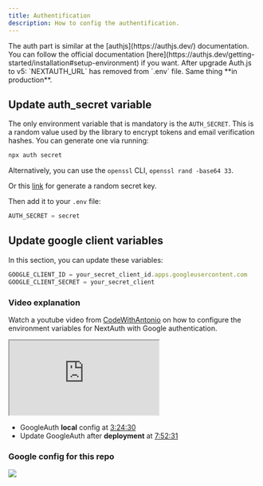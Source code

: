 ```yaml
---
title: Authentification
description: How to config the authentification.
---
```


<Callout type='note' twClass='mt-0'>
  The auth part is similar at the [authjs](https://authjs.dev/) documentation. You can follow the
  official documentation [here](https://authjs.dev/getting-started/installation#setup-environment)
  if you want.
</Callout>

<Callout type='danger' twClass='mt-3'>
  After upgrade Auth.js to v5: `NEXTAUTH_URL` has removed from `.env` file. Same thing **in
  production**.
</Callout>

## Update auth_secret variable

The only environment variable that is mandatory is the `AUTH_SECRET`. This is a random value used by the library to encrypt tokens and email verification hashes. You can generate one via running:

```bash
npx auth secret
```

Alternatively, you can use the `openssl` CLI, `openssl rand -base64 33`.

Or this [link](https://generate-secret.vercel.app/32) for generate a random secret key.

Then add it to your `.env` file:

```js title=".env.local"
AUTH_SECRET = secret
```

## Update google client variables

In this section, you can update these variables:

```js title=".env.local"
GOOGLE_CLIENT_ID = your_secret_client_id.apps.googleusercontent.com
GOOGLE_CLIENT_SECRET = your_secret_client
```

### Video explanation

Watch a youtube video from [CodeWithAntonio](https://www.youtube.com/@codewithantonio) on how to configure the environment variables for NextAuth with Google authentication.

<iframe
  className='mt-6 aspect-video w-full'
  src='https://www.youtube.com/embed/1MTyCvS05V4'
  title='Next Auth V5 - Advanced Guide (2024)'
  allow='accelerometer; autoplay; clipboard-write; encrypted-media; gyroscope; picture-in-picture; web-share; fullscreen'
  referrerPolicy='strict-origin-when-cross-origin'
  allowFullScreen
></iframe>

- GoogleAuth **local** config at [3:24:30](https://www.youtube.com/watch?v=1MTyCvS05V4&t=12270s)
- Update GoogleAuth after **deployment** at [7:52:31](https://www.youtube.com/watch?v=1MTyCvS05V4&t=12270s)

### Google config for this repo

<img className='mt-4 overflow-hidden rounded-lg border' src='/_static/docs/gg-auth-config.jpg' />
